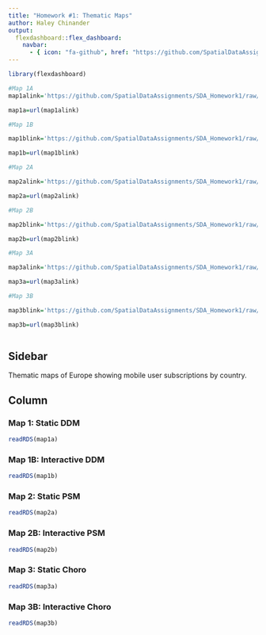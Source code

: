 ```yaml
---
title: "Homework #1: Thematic Maps"
author: Haley Chinander
output:
  flexdashboard::flex_dashboard:
    navbar:
      - { icon: "fa-github", href: "https://github.com/SpatialDataAssignments/SDA_Homework1.git", align: right }
---
```


```r
library(flexdashboard) 

#Map 1A
map1alink='https://github.com/SpatialDataAssignments/SDA_Homework1/raw/refs/heads/main/plot1_a.rds'

map1a=url(map1alink)

#Map 1B

map1blink='https://github.com/SpatialDataAssignments/SDA_Homework1/raw/refs/heads/main/plot1_b.rds'

map1b=url(map1blink)

#Map 2A

map2alink='https://github.com/SpatialDataAssignments/SDA_Homework1/raw/refs/heads/main/plot2_a.rds'

map2a=url(map2alink)

#Map 2B

map2blink='https://github.com/SpatialDataAssignments/SDA_Homework1/raw/refs/heads/main/plot2_b.rds'

map2b=url(map2blink)

#Map 3A

map3alink='https://github.com/SpatialDataAssignments/SDA_Homework1/raw/refs/heads/main/plot3_a.rds'

map3a=url(map3alink)

#Map 3B

map3blink='https://github.com/SpatialDataAssignments/SDA_Homework1/raw/refs/heads/main/plot3_b.rds'

map3b=url(map3blink)



```

## Sidebar {.sidebar}

Thematic maps of Europe showing mobile user subscriptions by country.

## Column {.tabset .tabset-fade}

### Map 1: Static DDM

```r

readRDS(map1a)

```

### Map 1B: Interactive DDM

```r
readRDS(map1b)
```


### Map 2: Static PSM

```r
readRDS(map2a)
```

### Map 2B: Interactive PSM

```r
readRDS(map2b)
```


### Map 3: Static Choro

```r
readRDS(map3a)
```


### Map 3B: Interactive Choro

```r
readRDS(map3b)
```

